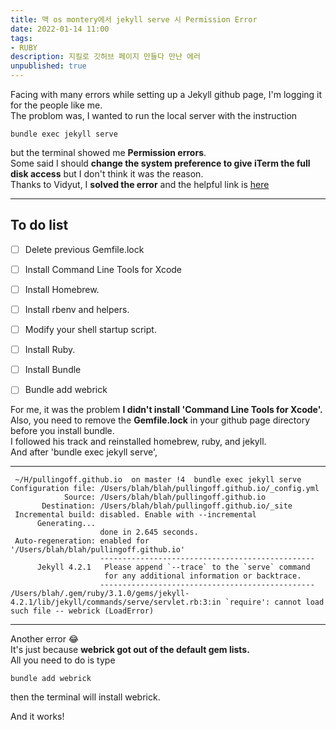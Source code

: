 ```yaml
---
title: 맥 os montery에서 jekyll serve 시 Permission Error
date: 2022-01-14 11:00
tags:
- RUBY
description: 지킬로 깃허브 페이지 만들다 만난 에러
unpublished: true
---
```


Facing with many errors while setting up a Jekyll github page, I'm logging it for the people like me.  
The problom was, I wanted to run the local server with the instruction

```shell
bundle exec jekyll serve
```

but the terminal showed me **Permission errors**.  
Some said I should **change the system preference to give iTerm the full disk access** but I don't think it was the reason.  
Thanks to Vidyut, I **solved the error** and the helpful link is
[here](https://luther.io/macos/how-to-install-latest-ruby-on-a-mac/)

-------------------------

## To do list

- [ ] Delete previous Gemfile.lock
- [ ] Install Command Line Tools for Xcode
- [ ] Install Homebrew.
- [ ] Install rbenv and helpers.
- [ ] Modify your shell startup script.
- [ ] Install Ruby.
- [ ] Install Bundle
- [ ] Bundle add webrick


For me, it was the problem **I didn't install 'Command Line Tools for Xcode'.**  
Also, you need to remove the **Gemfile.lock** in your github page directory before you install bundle.  
I followed his track and reinstalled homebrew, ruby, and jekyll.  
And after 'bundle exec jekyll serve',

-------------------------

```shell 
 ~/H/pullingoff.github.io  on master !4  bundle exec jekyll serve
Configuration file: /Users/blah/blah/pullingoff.github.io/_config.yml
            Source: /Users/blah/blah/pullingoff.github.io
       Destination: /Users/blah/blah/pullingoff.github.io/_site
 Incremental build: disabled. Enable with --incremental
      Generating... 
                    done in 2.645 seconds.
 Auto-regeneration: enabled for '/Users/blah/blah/pullingoff.github.io'
                    ------------------------------------------------
      Jekyll 4.2.1   Please append `--trace` to the `serve` command 
                     for any additional information or backtrace. 
                    ------------------------------------------------
/Users/blah/.gem/ruby/3.1.0/gems/jekyll-4.2.1/lib/jekyll/commands/serve/servlet.rb:3:in `require': cannot load such file -- webrick (LoadError)
```

-------------------------
Another error 😂   
It's just because **webrick got out of the default gem lists.**  
All you need to do is type

```shell
bundle add webrick
```

then the terminal will install webrick.


And it works!
